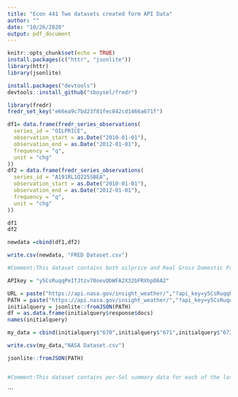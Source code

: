 ```yaml
---
title: "Econ 441 Two datasets created form API Data"
author: ""
date: "10/26/2020"
output: pdf_document
---
```


```r
knitr::opts_chunk$set(echo = TRUE)
install.packages(c("httr", "jsonlite"))
library(httr)
library(jsonlite)
```

```r
install.packages("devtools")
devtools::install_github("sboysel/fredr")
```
```r
library(fredr)
fredr_set_key("e66ea9c7bd23f81fec842cd1466a671f")
```

```r
df1= data.frame(fredr_series_observations(
  series_id = "OILPRICE",
  observation_start = as.Date("2010-01-01"),
  observation_end = as.Date("2012-01-01"),
  frequency = "q",
  unit = "chg"
))
df2 = data.frame(fredr_series_observations(
  series_id = "A191RL1Q225SBEA",
  observation_start = as.Date("2010-01-01"),
  observation_end = as.Date("2012-01-01"),
  frequency = "q",
  unit = "chg"
))

df1
df2

newdata =cbind(df1,df2)

write.csv(newdata, "FRED Dataset.csv")

#Comment:This dataset contains both oilprice and Real Gross Domestic Product changes in US for every given quarter from 2010 to 2012. It could be used to measure and test whether the oilprice changes and Real Gross Domestic Product changes are correlated. 

```
```r
APIkey = "y5CsRuqqPeIfJtzv70oevQbWFA2X32bFRXhpO6A2"

URL = paste("https://api.nasa.gov/insight_weather/","?api_key=y5CsRuqqPeIfJtzv70oevQbWFA2X32bFRXhpO6A2&feedtype=json&ver=1.0", sep = "")
PATH = paste("https://api.nasa.gov/insight_weather/","?api_key=y5CsRuqqPeIfJtzv70oevQbWFA2X32bFRXhpO6A2&feedtype=json&ver=1.0", sep = "")
initialquery = jsonlite::fromJSON(PATH)
df = as.data.frame(initialquery$response$docs)
names(initialquery)

my_data = cbind(initialquery$"670",initialquery$"671",initialquery$"672",initialquery$"673",initialquery$"674",initialquery$"675",initialquery$"676")

write.csv(my_data,"NASA Dataset.csv")

jsonlite::fromJSON(PATH)


#Comment:This dataset contains per-Sol summary data for each of the last seven available Sols on several aspects such as season, campass degree and etc. It could be used to compare the difference between each sols. 
```



```